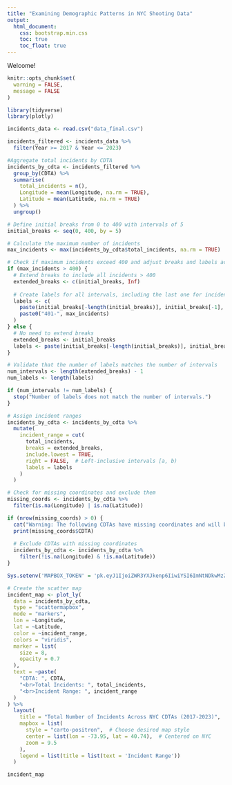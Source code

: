 ```yaml
---
title: "Examining Demographic Patterns in NYC Shooting Data"
output: 
  html_document:
    css: bootstrap.min.css
    toc: true
    toc_float: true
---
```


Welcome!

```r
knitr::opts_chunk$set(
  warning = FALSE,  
  message = FALSE   
)
```

```r
library(tidyverse)
library(plotly)
```

```r
incidents_data <- read.csv("data_final.csv")

incidents_filtered <- incidents_data %>%
  filter(Year >= 2017 & Year <= 2023)

#Aggregate total incidents by CDTA
incidents_by_cdta <- incidents_filtered %>%
  group_by(CDTA) %>%
  summarise(
    total_incidents = n(),
    Longitude = mean(Longitude, na.rm = TRUE),
    Latitude = mean(Latitude, na.rm = TRUE)
  ) %>%
  ungroup()

# Define initial breaks from 0 to 400 with intervals of 5
initial_breaks <- seq(0, 400, by = 5)

# Calculate the maximum number of incidents
max_incidents <- max(incidents_by_cdta$total_incidents, na.rm = TRUE)

# Check if maximum incidents exceed 400 and adjust breaks and labels accordingly
if (max_incidents > 400) {
  # Extend breaks to include all incidents > 400
  extended_breaks <- c(initial_breaks, Inf)
  
  # Create labels for all intervals, including the last one for incidents >400
  labels <- c(
    paste(initial_breaks[-length(initial_breaks)], initial_breaks[-1], sep = "-"),
    paste0("401-", max_incidents)
  )
} else {
  # No need to extend breaks
  extended_breaks <- initial_breaks
  labels <- paste(initial_breaks[-length(initial_breaks)], initial_breaks[-1], sep = "-")
}

# Validate that the number of labels matches the number of intervals
num_intervals <- length(extended_breaks) - 1
num_labels <- length(labels)

if (num_intervals != num_labels) {
  stop("Number of labels does not match the number of intervals.")
}

# Assign incident ranges
incidents_by_cdta <- incidents_by_cdta %>%
  mutate(
    incident_range = cut(
      total_incidents,
      breaks = extended_breaks,
      include.lowest = TRUE,
      right = FALSE,  # Left-inclusive intervals [a, b)
      labels = labels
    )
  )

# Check for missing coordinates and exclude them
missing_coords <- incidents_by_cdta %>%
  filter(is.na(Longitude) | is.na(Latitude))

if (nrow(missing_coords) > 0) {
  cat("Warning: The following CDTAs have missing coordinates and will be excluded from the plot:\n")
  print(missing_coords$CDTA)
  
  # Exclude CDTAs with missing coordinates
  incidents_by_cdta <- incidents_by_cdta %>%
    filter(!is.na(Longitude) & !is.na(Latitude))
}

Sys.setenv('MAPBOX_TOKEN' = 'pk.eyJ1IjoiZWR3YXJkenp6IiwiYSI6ImNtNDkwMzZ3YTA1MGIyanE1ZjdlNTZodjcifQ.BsLSffH3a0z5Xqf1Tqc4ag')  

# Create the scatter map
incident_map <- plot_ly(
  data = incidents_by_cdta,
  type = "scattermapbox",
  mode = "markers",
  lon = ~Longitude,  
  lat = ~Latitude,   
  color = ~incident_range,
  colors = "viridis",  
  marker = list(
    size = 8,
    opacity = 0.7
  ),
  text = ~paste(
    "CDTA: ", CDTA,
    "<br>Total Incidents: ", total_incidents,
    "<br>Incident Range: ", incident_range
  )
) %>%
  layout(
    title = "Total Number of Incidents Across NYC CDTAs (2017-2023)",
    mapbox = list(
      style = "carto-positron",  # Choose desired map style
      center = list(lon = -73.95, lat = 40.74),  # Centered on NYC
      zoom = 9.5
    ),
    legend = list(title = list(text = 'Incident Range'))
  )

incident_map
```
